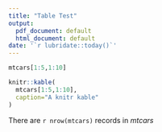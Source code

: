 ```yaml
---
title: "Table Test"
output:
  pdf_document: default
  html_document: default
date: '`r lubridate::today()`'
---
```


```r
mtcars[1:5,1:10]
```

```r
knitr::kable(
  mtcars[1:5,1:10],
  caption="A knitr kable"
)

```

There are `r nrow(mtcars)` records in *mtcars*




